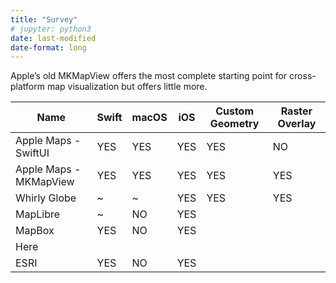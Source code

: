 ```yaml
---
title: "Survey"
# jupyter: python3
date: last-modified
date-format: long
---
```


Apple's old MKMapView offers the most complete starting point for cross-platform map visualization but offers little more.

| Name                   | Swift | macOS | iOS | Custom Geometry | Raster Overlay |
| ---------------------- | ----- | ----- | --- |-----------------|----------------|
| Apple Maps - SwiftUI   | YES   | YES   | YES | YES             | NO             |
| Apple Maps - MKMapView | YES   | YES   | YES | YES             | YES            |
| Whirly Globe           | ~     | ~     | YES | YES             | YES
| MapLibre               | ~     | NO    | YES |
| MapBox                 | YES   | NO    | YES |
| Here                   |       |       |     |
| ESRI                   | YES   | NO    | YES |